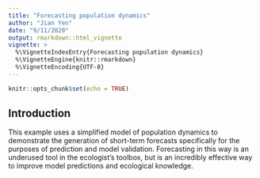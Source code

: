 ---
title: "Forecasting population dynamics"
author: "Jian Yen"
date: "9/11/2020"
output: rmarkdown::html_vignette
vignette: >
  %\VignetteIndexEntry{Forecasting population dynamics}
  %\VignetteEngine{knitr::rmarkdown}
  %\VignetteEncoding{UTF-8}
---

```{r setup, include=FALSE}
knitr::opts_chunk$set(echo = TRUE)
```

## Introduction

This example uses a simplified model of population dynamics to demonstrate the generation of short-term forecasts specifically for the purposes of prediction and model validation. Forecasting in this way is an underused tool in the ecologist's toolbox, but is an incredibly effective way to improve model predictions and ecological knowledge.
